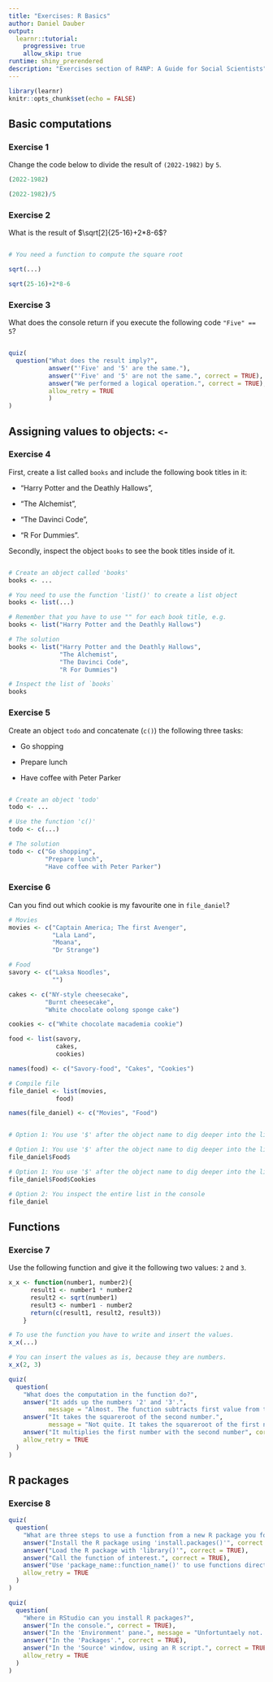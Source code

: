 ```yaml
---
title: "Exercises: R Basics"
author: Daniel Dauber
output:
  learnr::tutorial:
    progressive: true
    allow_skip: true
runtime: shiny_prerendered
description: "Exercises section of R4NP: A Guide for Social Scientists"
---
```


```r
library(learnr)
knitr::opts_chunk$set(echo = FALSE)
```

## Basic computations

### Exercise 1

Change the code below to divide the result of `(2022-1982)` by `5`.

```r
(2022-1982)
```

```r
(2022-1982)/5
```

### Exercise 2

What is the result of $\sqrt[2]{25-16}+2*8-6$?

```r

```

```r
# You need a function to compute the square root
```

```r
sqrt(...)
```

```r
sqrt(25-16)+2*8-6
```

### Exercise 3

What does the console return if you execute the following code `"Five" == 5`?

```r

```

```r
quiz(
  question("What does the result imply?",
           answer("'Five' and '5' are the same."),
           answer("'Five' and '5' are not the same.", correct = TRUE),
           answer("We performed a logical operation.", correct = TRUE),
           allow_retry = TRUE
           )
)
```

## Assigning values to objects: `<-`

### Exercise 4

First, create a list called `books` and include the following book titles in it:

-   "Harry Potter and the Deathly Hallows",

-   "The Alchemist",

-   "The Davinci Code",

-   "R For Dummies".

Secondly, inspect the object `books` to see the book titles inside of it.

```r

```

```r
# Create an object called 'books'
books <- ...
```

```r
# You need to use the function 'list()' to create a list object
books <- list(...)
```

```r
# Remember that you have to use "" for each book title, e.g.
books <- list("Harry Potter and the Deathly Hallows")
```

```r
# The solution
books <- list("Harry Potter and the Deathly Hallows",
              "The Alchemist",
              "The Davinci Code",
              "R For Dummies")

# Inspect the list of `books`
books
```

### Exercise 5

Create an object `todo` and concatenate (`c()`) the following three tasks:

-   Go shopping

-   Prepare lunch

-   Have coffee with Peter Parker

```r

```

```r
# Create an object 'todo'
todo <- ...
```

```r
# Use the function 'c()'
todo <- c(...)
```

```r
# The solution
todo <- c("Go shopping",
          "Prepare lunch",
          "Have coffee with Peter Parker")
```

### Exercise 6

Can you find out which cookie is my favourite one in `file_daniel`?

```r
# Movies
movies <- c("Captain America; The first Avenger",
            "Lala Land",
            "Moana",
            "Dr Strange")

# Food
savory <- c("Laksa Noodles",
            "")

cakes <- c("NY-style cheesecake",
          "Burnt cheesecake",
          "White chocolate oolong sponge cake")

cookies <- c("White chocolate macademia cookie") 

food <- list(savory,
             cakes,
             cookies)

names(food) <- c("Savory-food", "Cakes", "Cookies")

# Compile file
file_daniel <- list(movies,
             food)

names(file_daniel) <- c("Movies", "Food")
```

```r

```

```r
# Option 1: You use '$' after the object name to dig deeper into the list
```

```r
# Option 1: You use '$' after the object name to dig deeper into the list
file_daniel$Food$
```

```r
# Option 1: You use '$' after the object name to dig deeper into the list
file_daniel$Food$Cookies
```

```r
# Option 2: You inspect the entire list in the console
file_daniel
```

## Functions

### Exercise 7

Use the following function and give it the following two values: `2` and `3`.

```r
x_x <- function(number1, number2){
      result1 <- number1 * number2
      result2 <- sqrt(number1)
      result3 <- number1 - number2
      return(c(result1, result2, result3))
    }
```

```r
# To use the function you have to write and insert the values.
x_x(...)
```

```r
# You can insert the values as is, because they are numbers.
x_x(2, 3)
```

```r
quiz(
  question(
    "What does the computation in the function do?",
    answer("It adds up the numbers '2' and '3'.",
           message = "Almost. The function subtracts first value from the second."),
    answer("It takes the squareroot of the second number.",
           message = "Not quite. It takes the squareroot of the first number."),
    answer("It multiplies the first number with the second number", correct = TRUE),
    allow_retry = TRUE
  )
)
```

## R packages

### Exercise 8

```r
quiz(
  question(
    "What are three steps to use a function from a new R package you found on CRAN?",
    answer("Install the R package using 'install.packages()'", correct = TRUE),
    answer("Load the R package with 'library()'", correct = TRUE),
    answer("Call the function of interest.", correct = TRUE),
    answer("Use 'package_name::function_name()' to use functions directly after installation.", correct = TRUE),
    allow_retry = TRUE
  )
)
```

```r
quiz(
  question(
    "Where in RStudio can you install R packages?",
    answer("In the console.", correct = TRUE),
    answer("In the 'Environment' pane.", message = "Unfortuntaely not. You can only find objects in the 'Environment' pane."),
    answer("In the 'Packages'.", correct = TRUE),
    answer("In the 'Source' window, using an R script.", correct = TRUE),
    allow_retry = TRUE
  )
)

```
